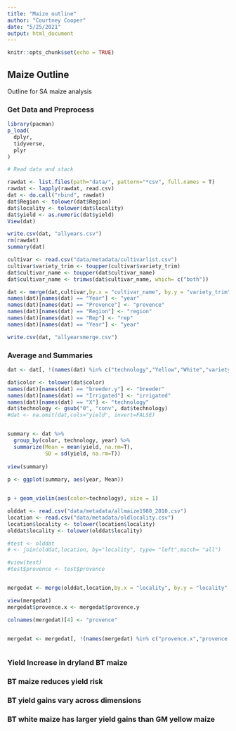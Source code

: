 ```yaml
---
title: "Maize outline"
author: "Courtney Cooper"
date: "5/25/2021"
output: html_document
---
```


```r
knitr::opts_chunk$set(echo = TRUE)
```

## Maize Outline

Outline for SA maize analysis



### Get Data and Preprocess
```r
library(pacman)
p_load(
  dplyr,
  tidyverse,
  plyr
)

# Read data and stack

rawdat <- list.files(path="data/", pattern="*csv", full.names = T)
rawdat <- lapply(rawdat, read.csv)
dat <- do.call("rbind", rawdat)
dat$Region <- tolower(dat$Region)
dat$locality <- tolower(dat$locality)
dat$yield <- as.numeric(dat$yield)
View(dat)

write.csv(dat, "allyears.csv")
rm(rawdat)
summary(dat)
```


```r
cultivar <- read.csv("data/metadata/cultivarlist.csv")
cultivar$variety_trim <- toupper(cultivar$variety_trim)
dat$cultivar_name <- toupper(dat$cultivar_name)
dat$cultivar_name <- trimws(dat$cultivar_name, which= c("both"))

dat <- merge(dat,cultivar,by.x = "cultivar_name", by.y = "variety_trim", all.y = FALSE)
names(dat)[names(dat) == "Year"] <- "year"
names(dat)[names(dat) == "Provence"] <- "provence"
names(dat)[names(dat) == "Region"] <- "region"
names(dat)[names(dat) == "Rep"] <- "rep"
names(dat)[names(dat) == "Year"] <- "year"

write.csv(dat, "allyearsmerge.csv")
```

### Average and Summaries 

```r
dat <- dat[, !(names(dat) %in% c("technology","Yellow","White","variety","breeder.x"))]

dat$color <- tolower(dat$color)
names(dat)[names(dat) == "breeder.y"] <- "breeder"
names(dat)[names(dat) == "Irrigated"] <- "irrigated"
names(dat)[names(dat) == "X"] <- "technology"
dat$technology <- gsub("0", "conv", dat$technology)
#dat <- na.omit(dat,cols="yield", invert=FALSE)


summary <- dat %>%
  group_by(color, technology, year) %>%
  summarize(Mean = mean(yield, na.rm=T),
            SD = sd(yield, na.rm=T))
                     
view(summary)
 
p <- ggplot(summary, aes(year, Mean))


p + geom_violin(aes(color=technology), size = 1)
```

```r
olddat <- read.csv("data/metadata/allmaize1980_2010.csv")
location <- read.csv("data/metadata/oldlocality.csv")
location$locality <- tolower(location$locality)
olddat$locality <- tolower(olddat$locality)

#test <- olddat
# <- join(olddat,location, by="locality", type= "left",match= "all")

#view(test)
#test$provence <- test$provence


mergedat <- merge(olddat,location,by.x = "locality", by.y = "locality", all.x = TRUE, sort = FALSE)

view(mergedat)
mergedat$provence.x <- mergedat$provence.y

colnames(mergedat)[4] <- "provence"


mergedat <- mergedat[, !(names(mergedat) %in% c("provence.x","provence.y"))]



```


### Yield Increase in dryland BT maize

### BT maize reduces yield risk

### BT yield gains vary across dimensions

### BT white maize has larger yield gains than GM yellow maize


